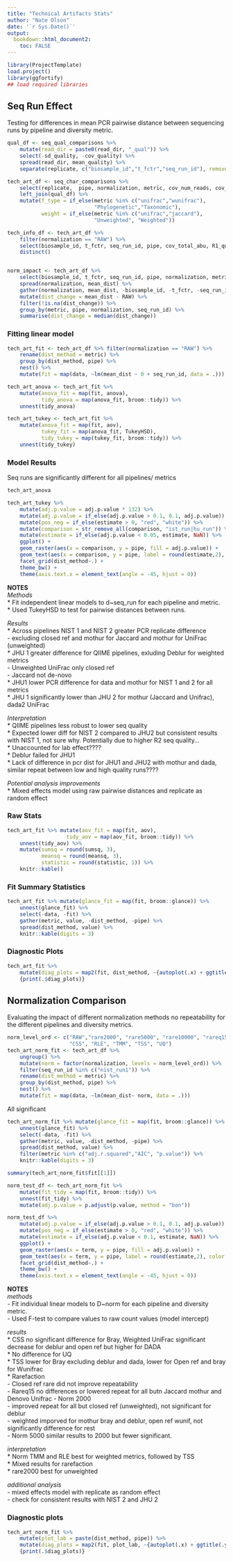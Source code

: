 ```yaml
---
title: "Technical Artifacts Stats"
author: "Nate Olson"
date: '`r Sys.Date()`'
output:
  bookdown::html_document2: 
    toc: FALSE
---
```




```r
library(ProjectTemplate)
load.project()
library(ggfortify)
## load required libraries
```

## Seq Run Effect 
Testing for differences in mean PCR pairwise distance between sequencing runs by pipeline and diversity metric. 
```r
qual_df <- seq_qual_comparisons %>% 
    mutate(read_dir = paste0(read_dir, "_qual")) %>% 
    select(-sd_quality, -cov_quality) %>% 
    spread(read_dir, mean_quality) %>% 
    separate(replicate, c("biosample_id","t_fctr","seq_run_id"), remove = FALSE,extra = "merge")

tech_art_df <- seq_char_comparisons %>% 
    select(replicate,  pipe, normalization, metric, cov_num_reads, cov_total_abu) %>% 
    left_join(qual_df) %>% 
    mutate(f_type = if_else(metric %in% c("unifrac","wunifrac"), 
                            "Phylogenetic","Taxonomic"),
           weight = if_else(metric %in% c("unifrac","jaccard"),
                            "Unweighted", "Weighted")) 

tech_info_df <- tech_art_df %>% 
    filter(normalization == "RAW") %>% 
    select(biosample_id, t_fctr, seq_run_id, pipe, cov_total_abu, R1_qual, R2_qual) %>% 
    distinct() 


norm_impact <- tech_art_df %>% 
    select(biosample_id, t_fctr, seq_run_id, pipe, normalization, metric, mean_dist) %>% 
    spread(normalization, mean_dist) %>% 
    gather(normalization, mean_dist, -biosample_id, -t_fctr, -seq_run_id, -pipe, -metric, -RAW) %>% 
    mutate(dist_change = mean_dist - RAW) %>% 
    filter(!is.na(dist_change)) %>% 
    group_by(metric, pipe, normalization, seq_run_id) %>% 
    summarise(dist_change = median(dist_change)) 
```
### Fitting linear model

```r
tech_art_fit <- tech_art_df %>% filter(normalization == "RAW") %>% 
    rename(dist_method = metric) %>% 
    group_by(dist_method, pipe) %>% 
    nest() %>% 
    mutate(fit = map(data, ~lm(mean_dist ~ 0 + seq_run_id, data = .))) 

tech_art_anova <- tech_art_fit %>% 
    mutate(anova_fit = map(fit, anova), 
           tidy_anova = map(anova_fit, broom::tidy)) %>% 
    unnest(tidy_anova) 

tech_art_tukey <- tech_art_fit %>% 
    mutate(anova_fit = map(fit, aov), 
           tukey_fit = map(anova_fit, TukeyHSD),
           tidy_tukey = map(tukey_fit, broom::tidy)) %>% 
    unnest(tidy_tukey) 
```


### Model Results
Seq runs are significantly different for all pipelines/ metrics 
```r
tech_art_anova 
```

```r
tech_art_tukey %>% 
    mutate(adj.p.value = adj.p.value * 132) %>% 
    mutate(adj.p.value = if_else(adj.p.value > 0.1, 0.1, adj.p.value)) %>%
    mutate(pos_neg = if_else(estimate > 0, "red", "white")) %>% 
    mutate(comparison = str_remove_all(comparison, "ist_run|hu_run")) %>% 
    mutate(estimate = if_else(adj.p.value < 0.05, estimate, NaN)) %>% 
    ggplot() + 
    geom_raster(aes(x = comparison, y = pipe, fill = adj.p.value)) + 
    geom_text(aes(x = comparison, y = pipe, label = round(estimate,2), color = pos_neg)) + 
    facet_grid(dist_method~.) + 
    theme_bw() + 
    theme(axis.text.x = element_text(angle = -45, hjust = 0))
```



__NOTES__  
_Methods_  
* Fit independent linear models to d~seq_run for each pipeline and metric.  
* Used TukeyHSD to test for pairwise distances between runs.  

_Results_  
* Across pipelines NIST 1 and NIST 2 greater PCR replicate difference  
    - excluding closed ref and mothur for Jaccard and mothur for UniFrac (unweighted)  
* JHU 1 greater difference for QIIME pipelines, exluding Deblur for weighted metrics  
    - Unweighted UniFrac only closed ref  
    - Jaccard not de-novo  
* JHU1 lower PCR difference for data and mothur for NIST 1 and 2 for all metrics  
* JHU 1 significantly lower than JHU 2  for mothur (Jaccard and Unifrac), dada2 UniFrac  

_Interpretation_   
* QIIME pipelines less robust to lower seq quality   
* Expected lower diff for NIST 2 compared to JHU2 but consistent results with NIST 1, not sure why. Potentially due to higher R2 seq quality...   
    * Unaccounted for lab effect????  
* Deblur failed for JHU1   
* Lack of difference in pcr dist for JHU1 and JHU2 with mothur and dada, similar repeat between low and high quality runs????  

_Potential analysis improvements_   
* Mixed effects model using raw pairwise distances and replicate as random effect   


### Raw Stats
```r
tech_art_fit %>% mutate(aov_fit = map(fit, aov), 
                   tidy_aov = map(aov_fit, broom::tidy)) %>% 
    unnest(tidy_aov) %>% 
    mutate(sumsq = round(sumsq, 3),
           meansq = round(meansq, 3),
           statistic = round(statistic, 1)) %>% 
    knitr::kable()
```

### Fit Summary Statistics 
```r
tech_art_fit %>% mutate(glance_fit = map(fit, broom::glance)) %>% 
    unnest(glance_fit) %>% 
    select(-data, -fit) %>% 
    gather(metric, value, -dist_method, -pipe) %>% 
    spread(dist_method, value) %>% 
    knitr::kable(digits = 3)
```

### Diagnostic Plots
```r
tech_art_fit %>% 
    mutate(diag_plots = map2(fit, dist_method, ~{autoplot(.x) + ggtitle(.y)})) %>% 
    {print(.$diag_plots)}
```


## Normalization Comparison 
Evaluating the impact of different normalization methods no repeatability for the different pipelines and diversity metrics.  
```r
norm_level_ord <- c("RAW","rare2000", "rare5000", "rare10000", "rareq15",
                    "CSS", "RLE", "TMM", "TSS", "UQ")
tech_art_norm_fit <- tech_art_df %>% 
    ungroup() %>% 
    mutate(norm = factor(normalization, levels = norm_level_ord)) %>%
    filter(seq_run_id %in% c("nist_run1")) %>%
    rename(dist_method = metric) %>% 
    group_by(dist_method, pipe) %>% 
    nest() %>% 
    mutate(fit = map(data, ~lm(mean_dist~ norm, data = .)))
```

All significant
```r
tech_art_norm_fit %>% mutate(glance_fit = map(fit, broom::glance)) %>% 
    unnest(glance_fit) %>% 
    select(-data, -fit) %>% 
    gather(metric, value, -dist_method, -pipe) %>%
    spread(dist_method, value) %>%
    filter(metric %in% c("adj.r.squared","AIC", "p.value")) %>% 
    knitr::kable(digits = 3)
```
```r
summary(tech_art_norm_fit$fit[[1]])
```

```r
norm_test_df <- tech_art_norm_fit %>% 
    mutate(fit_tidy = map(fit, broom::tidy)) %>% 
    unnest(fit_tidy) %>% 
    mutate(adj.p.value = p.adjust(p.value, method = "bon"))
```

```r
norm_test_df %>% 
    mutate(adj.p.value = if_else(adj.p.value > 0.1, 0.1, adj.p.value)) %>%
    mutate(pos_neg = if_else(estimate > 0, "red", "white")) %>% 
    mutate(estimate = if_else(adj.p.value < 0.1, estimate, NaN)) %>% 
    ggplot() + 
    geom_raster(aes(x = term, y = pipe, fill = adj.p.value)) + 
    geom_text(aes(x = term, y = pipe, label = round(estimate,2), color = pos_neg)) + 
    facet_grid(dist_method~.) + 
    theme_bw() + 
    theme(axis.text.x = element_text(angle = -45, hjust = 0))
```

__NOTES__  
_methods_  
- Fit individual linear models to D~norm for each pipeline and diversity metric.  
- Used F-test to compare values to raw count values (model intercept)  

_results_  
* CSS no significant difference for Bray, Weighted UniFrac significant decrease for deblur and open ref but higher for DADA  
* No difference for UQ  
* TSS lower for Bray excluding deblur and dada, lower for Open ref and bray for Wunifrac  
* Rarefaction  
    - Closed ref rare did not improve repeatability  
    - Rareq15 no differences or lowered repeat for all butn Jaccard mothur and Denovo Unifrac 
    - Norm 2000   
        - improved repeat for all but closed ref (unweighted), not significant for deblur  
        - weighted imporved for mothur bray and deblur, open ref wunif, not significantly difference for rest  
    - Norm 5000 similar results to 2000 but fewer significant.  

_interpretation_  
* Norm TMM and RLE best for weighted metrics, followed by TSS   
* Mixed results for rarefaction  
* rare2000 best for unweighted  

_additional analysis_   
- mixed effects model with replicate as random effect   
- check for consistent results with NIST 2 and JHU 2  

### Diagnostic plots
```r
tech_art_norm_fit %>% 
    mutate(plot_lab = paste(dist_method, pipe)) %>% 
    mutate(diag_plots = map2(fit, plot_lab, ~{autoplot(.x) + ggtitle(.y)})) %>% 
    {print(.$diag_plots)}
```

